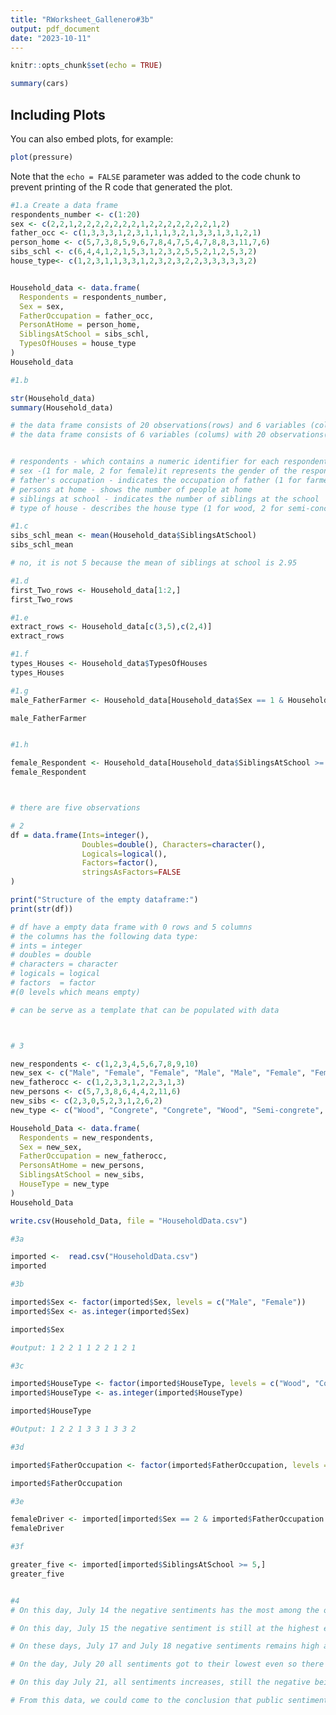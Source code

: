 ```yaml
---
title: "RWorksheet_Gallenero#3b"
output: pdf_document
date: "2023-10-11"
---
```


```r
knitr::opts_chunk$set(echo = TRUE)
```


```r
summary(cars)
```

## Including Plots

You can also embed plots, for example:

```r
plot(pressure)
```

Note that the `echo = FALSE` parameter was added to the code chunk to prevent printing of the R code that generated the plot.

```r
#1.a Create a data frame
respondents_number <- c(1:20)
sex <- c(2,2,1,2,2,2,2,2,2,2,1,2,2,2,2,2,2,2,1,2)
father_occ <- c(1,3,3,3,1,2,3,1,1,1,3,2,1,3,3,1,3,1,2,1)
person_home <- c(5,7,3,8,5,9,6,7,8,4,7,5,4,7,8,8,3,11,7,6)
sibs_schl <- c(6,4,4,1,2,1,5,3,1,2,3,2,5,5,2,1,2,5,3,2)
house_type<- c(1,2,3,1,1,3,3,1,2,3,2,3,2,2,3,3,3,3,3,2)


Household_data <- data.frame(
  Respondents = respondents_number,
  Sex = sex,
  FatherOccupation = father_occ,
  PersonAtHome = person_home,
  SiblingsAtSchool = sibs_schl,
  TypesOfHouses = house_type
)
Household_data

#1.b 

str(Household_data)
summary(Household_data)

# the data frame consists of 20 observations(rows) and 6 variables (columns)
# the data frame consists of 6 variables (colums) with 20 observations(rows)


# respondents - which contains a numeric identifier for each respondent
# sex -(1 for male, 2 for female)it represents the gender of the respondent
# father's occupation - indicates the occupation of father (1 for farmer, 2 for driver, 3 for others)
# persons at home - shows the number of people at home
# siblings at school - indicates the number of siblings at the school
# type of house - describes the house type (1 for wood, 2 for semi-concrete, 3 for concrete)

#1.c
sibs_schl_mean <- mean(Household_data$SiblingsAtSchool)
sibs_schl_mean

# no, it is not 5 because the mean of siblings at school is 2.95

#1.d
first_Two_rows <- Household_data[1:2,]
first_Two_rows

#1.e
extract_rows <- Household_data[c(3,5),c(2,4)]
extract_rows

#1.f
types_Houses <- Household_data$TypesOfHouses
types_Houses

#1.g
male_FatherFarmer <- Household_data[Household_data$Sex == 1 & Household_data$FatherOccupation == 1,]

male_FatherFarmer


#1.h

female_Respondent <- Household_data[Household_data$SiblingsAtSchool >= 5,]
female_Respondent



# there are five observations

# 2
df = data.frame(Ints=integer(),
                Doubles=double(), Characters=character(),
                Logicals=logical(),
                Factors=factor(),
                stringsAsFactors=FALSE
)

print("Structure of the empty dataframe:")
print(str(df))

# df have a empty data frame with 0 rows and 5 columns
# the columns has the following data type:
# ints = integer
# doubles = double
# characters = character
# logicals = logical
# factors  = factor
#(0 levels which means empty)

# can be serve as a template that can be populated with data



# 3

new_respondents <- c(1,2,3,4,5,6,7,8,9,10)
new_sex <- c("Male", "Female", "Female", "Male", "Male", "Female", "Female", "Male", "Female", "Male")
new_fatherocc <- c(1,2,3,3,1,2,2,3,1,3)
new_persons <- c(5,7,3,8,6,4,4,2,11,6)
new_sibs <- c(2,3,0,5,2,3,1,2,6,2)
new_type <- c("Wood", "Congrete", "Congrete", "Wood", "Semi-congrete", "Semi-congrete", "Wood", "Semi-congrete", "Semi-congrete", "Congrete")

Household_Data <- data.frame(
  Respondents = new_respondents,
  Sex = new_sex,
  FatherOccupation = new_fatherocc,
  PersonsAtHome = new_persons,
  SiblingsAtSchool = new_sibs,
  HouseType = new_type
)
Household_Data

write.csv(Household_Data, file = "HouseholdData.csv")

#3a

imported <-  read.csv("HouseholdData.csv")
imported

#3b

imported$Sex <- factor(imported$Sex, levels = c("Male", "Female"))
imported$Sex <- as.integer(imported$Sex)

imported$Sex

#output: 1 2 2 1 1 2 2 1 2 1

#3c

imported$HouseType <- factor(imported$HouseType, levels = c("Wood", "Congrete", "Semi-congrete"))
imported$HouseType <- as.integer(imported$HouseType)

imported$HouseType

#Output: 1 2 2 1 3 3 1 3 3 2

#3d

imported$FatherOccupation <- factor(imported$FatherOccupation, levels = c(1,2,3), labels = c("Farmer", "Driver", "Others"))

imported$FatherOccupation

#3e

femaleDriver <- imported[imported$Sex == 2 & imported$FatherOccupation == "Driver", c (3,4)]
femaleDriver

#3f

greater_five <- imported[imported$SiblingsAtSchool >= 5,]
greater_five


#4
# On this day, July 14 the negative sentiments has the most among the other sentiments. This means that some topics or events received negative sentiments during that day

# On this day, July 15 the negative sentiment is still at the highest even if all the sentiments increased. This can be assumed that something occured that set off negative sentiments on that day.

# On these days, July 17 and July 18 negative sentiments remains high and both neutral and positive sentiments stays similar

# On the day, July 20 all sentiments got to their lowest even so there were still more negative sentiments among the others.This shows that during that day nothing happened.

# On this day July 21, all sentiments increases, still the negative being at the top. This could mean that day something occured that set off negative responses of the people.

# From this data, we could come to the conclusion that public sentiment is responsive to external factors and it also varies as the days go by.

```

